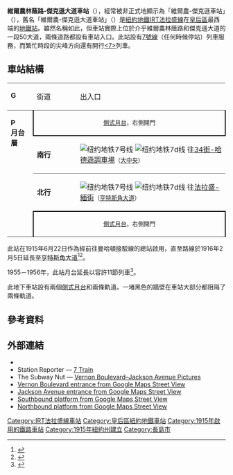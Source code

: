 {{Infobox NYCS
| name = 維爾農林蔭路-傑克遜大道<br />{{lang|en|Vernon Boulevard–Jackson Avenue}}
| former = 維爾農-傑克遜大道
| image = Vernon–Jackson IRT td (2019-04-14) 04.jpg
| image_caption = 
| bg_color = #870061
| address = 紐約州紐約市皇后區介乎維爾農林蔭路及傑克遜大道的50大道
| borough = [[皇后區|皇后區]]
| locale = [[長島市|長島市]]
| coordinates = {{coord|40.74264|N|73.95391|W|region:US|display=inline,title}}
| division = IRT
| line = [[IRT法拉盛線|IRT法拉盛線]]
| service = Flushing south
| connection = {{bus icon}} '''[[MTA區域巴士營運|MTA巴士]]'''：Q103<br>[[File:BSicon_BAHN.svg|18px]] '''[[長島鐵路|長島鐵路]]'''：{{link-en|城市總站地帶|City Terminal Zone}}（在{{link-en|長島市車站 (長島鐵路)|Long Island City (LIRR station)|長島市}}）
| platforms = 2個[[側式月台|側式月台]]
| tracks = 2條
| structure = 地下
| open_date = {{start date and age|1915|6|22}}
| passengers = 4,877,185<ref>{{NYCS const|riderref}}</ref>
| pass_year = 2016
| pass_percent = 9.3
| rank = 97
| code = 464
| wifi = yes
| wifi_custom_ref = 1
| next_north = {{NYCS next | station=亨特斯角大道 | line=IRT法拉盛線 | service=Flushing south}}
| next_south = {{NYCS next | station=大中央 | line=IRT法拉盛線 | service=Flushing south}}
| legend = {{NYCS infobox legend|alltimes}}{{NYCS infobox legend|rushpeak}}
}}

'''維爾農林蔭路-傑克遜大道車站'''（{{lang-en|Vernon Boulevard–Jackson Avenue station}}），經常被非正式地顯示為「維爾農-傑克遜車站」（{{lang-en|Vernon–Jackson station}}），舊名「維爾農-傑克遜大道車站」（{{lang-en|Vernon–Jackson Avenues station}}）是[[紐約地鐵|紐約地鐵]][[IRT法拉盛線|IRT法拉盛線]]在[[皇后區|皇后區]]最西端的[[地鐵站|地鐵站]]。雖然名稱如此，但車站實際上位於介乎維爾農林蔭路和傑克遜大道的一段50大道，兩條道路都設有車站入口。此站設有[[紐約地鐵7號線|7號線]]（任何時候停站）列車服務，而繁忙時段的尖峰方向還有開行[[紐約地鐵7號線|<7>]]列車。
== 車站結構 ==
{{Stack|float=right|
{{Routemap
|title=軌道配置圖
|title-bg=#{{NYCS color|Flushing}}
|title-color=white
|style=margin-left:10px;margin-top:10px;float:right;
|legend =track
|map=
utSTR!~MFADEg\utSTR!~MFADEg ~~ ~~ ~~往[[亨特斯角大道車站_(IRT法拉盛線)|亨特斯角大道]]
utSTRf\utSTRg
utSTR+BSr\utSTR+BSl
utSTR+BSr\utSTR+BSl
utSTR+BSr\utSTR+BSl
utSTR+BSr\utSTR+BSl
utSTRf\utSTRg
utSTR!~MFADEf\utSTR!~MFADEf ~~ ~~ ~~往[[大中央-42街車站|大中央]]
}}
}}
{|cellspacing=0 cellpadding=3
|style="border-top:solid 1px gray;vertical-align:top;" width=50|'''G'''
|style="border-top:solid 1px gray;vertical-align:top;" width=100|街道
|style="border-top:solid 1px gray;vertical-align:top;" width=400|出入口
|-
|style="border-top:solid 1px gray;border-bottom:solid 1px gray;vertical-align:top;" width=50 rowspan=4|'''P<br>月台層'''
|style="border-top:solid 1px gray;border-right:solid 2px black;border-left:solid 2px black;border-bottom:solid 2px black;text-align:center;" colspan=2|<small>[[側式月台|側式月台]]，右側開門</small>
|-
|style="border-bottom:solid 1px gray;" width=100|<span style="color:#{{NYCS color|purple}}">'''南行'''</span>
|style="border-bottom:solid 1px gray;" width=390|{{arrow|L}} [[File:NYCS-bull-trans-7.svg|纽约地铁7号线]] [[File:NYCS-bull-trans-7d.svg|纽约地铁7d线]] 往[[34街-哈德遜調車場車站_(IRT法拉盛線)|34街-哈德遜調車場]]<small>（[[大中央-42街車站|大中央]]）</small>
|-
|<span style="color:#{{NYCS color|purple}}">'''北行'''</span>
|{{arrow|R}} [[File:NYCS-bull-trans-7.svg|纽约地铁7号线]] [[File:NYCS-bull-trans-7d.svg|纽约地铁7d线]] 往[[法拉盛-緬街車站_(IRT法拉盛線)|法拉盛-緬街]]<small>（[[亨特斯角大道車站_(IRT法拉盛線)|亨特斯角大道]]）</small>
|-
|style="border-bottom:solid 1px gray;border-top:solid 2px black;border-right:solid 2px black;border-left:solid 2px black;text-align:center;" colspan=2|<small>[[側式月台|側式月台]]，右側開門</small>
|}
此站在1915年6月22日作為經{{link-en|斯泰恩威隧道|Steinway Tunnel}}前往曼哈頓接駁線的總站啟用，直至路線於1916年2月5日延長至[[亨特斯角大道車站_(IRT法拉盛線)|亨特斯角大道]]<ref name="nyt-1915-06-23">{{cite news|url=http://query.nytimes.com/gst/abstract.html?res=980DE4DC1038E633A25750C2A9609C946496D6CF|title=Queensboro Tunnel Officially Opened|date=June 23, 1915|newspaper=The New York Times|page=22|accessdate=2011-10-02}}</ref><ref>{{Cite web|url=http://query.nytimes.com/mem/archive-free/pdf?res=9505E3DD1F38E633A25755C1A9649C946796D6CF|title=SUBWAY EXTENSION OPEN.; Many Use New Hunters Point Avenue Station.|access-date=2016-08-31}}</ref>。

1955－1956年，此站月台延長以容許11節列車<ref>{{Cite book|url=https://books.google.com/books?id=MrAjAQAAMAAJ&dq=dyre+avenue+line&focus=searchwithinvolume&q=%22hunters+point+avenue%22|title=Minutes and Proceedings|last=Authority|first=New York City Transit|date=1955-01-01|publisher=|year=|isbn=|location=|pages=|language=en|via=}}</ref>。

此地下車站設有兩個[[側式月台|側式月台]]和兩條軌道。一堵黑色的牆壁在車站大部分都阻隔了兩條軌道。

== 參考資料 ==

{{Reflist}}

== 外部連結 ==
{{Commons category|Vernon Boulevard – Jackson Avenue (IRT Flushing Line)}}
* {{NYCS ref|http://www.nycsubway.org/perl/stations?195:2905|IRT Flushing Line|Vernon–Jackson Avenues}}
* Station Reporter — [https://web.archive.org/web/20140811064122/http://www.stationreporter.net/7train.htm 7 Train]
* The Subway Nut — [http://www.subwaynut.com/flushing_line/vernon_jackson/index.php Vernon Boulevard–Jackson Avenue Pictures]
* [https://maps.google.com/?ie=UTF8&ll=40.742591,-73.953663&spn=0.003845,0.013433&z=17&layer=c&cbll=40.742621,-73.953888&panoid=96BgYMuuXKlNtxv9Zw6BPg&cbp=12,326.57,,0,10.82 Vernon Boulevard entrance from Google Maps Street View]
* [https://maps.google.com/?ie=UTF8&ll=40.742591,-73.953663&spn=0.003845,0.013433&z=17&layer=c&cbll=40.74247,-73.952776&panoid=5DSAMcYb2OhIdAObnu4nHg&cbp=12,345.22,,0,0.33 Jackson Avenue entrance from Google Maps Street View]
* [https://www.google.com/maps/@40.742569,-73.9529724,3a,75y,288.73h,85.02t/data=!3m8!1e1!3m6!1s-k_P5ARl7CTQ%2FV42aPZN7T8I%2FAAAAAAAAKyo%2FeZFAWT4pEBcW91pChAWdnLVxNerrhPpsgCLIB!2e4!3e11!6s%2F%2Flh3.googleusercontent.com%2F-k_P5ARl7CTQ%2FV42aPZN7T8I%2FAAAAAAAAKyo%2FeZFAWT4pEBcW91pChAWdnLVxNerrhPpsgCLIB%2Fw203-h100-p-k-no%2F!7i9728!8i4864!4m3!8m2!3m1!1e1!6m1!1e1 Southbound platform from Google Maps Street View]
* [https://www.google.com/maps/@40.742626,-73.953581,3a,75y,342.17h,84.31t/data=!3m8!1e1!3m6!1s-eLfkFeaiAks%2FWGQWfnPdQSI%2FAAAAAAAAAQg%2FO6FHSEwertYgph-9wI49yIlaxka9YE_ogCLIB!2e4!3e11!6s%2F%2Flh3.googleusercontent.com%2F-eLfkFeaiAks%2FWGQWfnPdQSI%2FAAAAAAAAAQg%2FO6FHSEwertYgph-9wI49yIlaxka9YE_ogCLIB%2Fw203-h100-p-k-no%2F!7i8192!8i4096!4m3!8m2!3m1!1e1 Northbound platform from Google Maps Street View]

{{紐約地鐵7號線}}

{{DEFAULTSORT:Vernon Boulevard - Jackson Avenue (IRT Flushing Line)}}
[[Category:IRT法拉盛線車站|Category:IRT法拉盛線車站]]
[[Category:皇后區紐約地鐵車站|Category:皇后區紐約地鐵車站]]
[[Category:1915年啟用的鐵路車站|Category:1915年啟用的鐵路車站]]
[[Category:1915年紐約州建立|Category:1915年紐約州建立]]
[[Category:長島市|Category:長島市]]